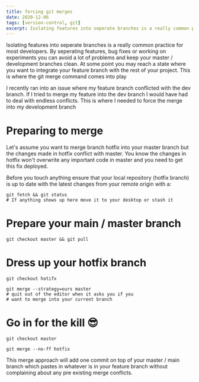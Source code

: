 ```yaml
---
title: forcing git merges
date: 2020-12-06
tags: [version-control, git]
excerpt: Isolating features into seperate branches is a really common practice for most developers. By seperating features, bug fixes or working on experiments you can avoid a lot of problems and keep your master / development branches clean.
--- 
```


Isolating features into seperate branches is a really common practice for most developers. By seperating features, bug fixes or working on experiments you can avoid a lot of problems and keep your master / development branches clean.
At some point you may reach a state where you want to integrate your feature branch with the rest of your project. This is where the git merge command comes into play



I recently ran into an issue where my feature branch conflicted with the dev branch. If I tried to merge my feature into the dev branch I would have had to deal with endless conflicts. This is where I needed to force the merge into my development branch

<h1>Preparing to merge</h1>


Let's assume you want to merge branch hotfix into your master branch but the changes made in hotfix conflict with master. You know the changes in hotfix won't overwrite any important code in master and you need to get this fix deployed.


Before you touch anything ensure that your local repository (hotfix branch) is up to date with the latest changes from your remote origin with a:


```shell
git fetch && git status
# If anything shows up here move it to your desktop or stash it
```
<h1>Prepare your main / master branch</h1>

```shell
git checkout master && git pull
```


<h1>Dress up your hotfix branch</h1>


```shell
git checkout hotifx
```


```shell
git merge --strategy=ours master
# quit out of the editor when it asks you if you
# want to merge into your current branch
```

<h1>Go in for the kill 😎</h1>



```shell
git checkout master
```


```shell
git merge --no-ff hotfix
```


This merge approach will add one commit on top of your master / main branch which pastes in whatever is in your feature branch without complaining about any pre existing merge conflicts.
